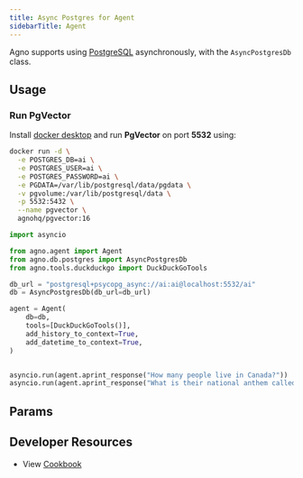 ```yaml
---
title: Async Postgres for Agent
sidebarTitle: Agent
---
```


Agno supports using [PostgreSQL](https://www.postgresql.org/) asynchronously, with the `AsyncPostgresDb` class.

## Usage

### Run PgVector

Install [docker desktop](https://docs.docker.com/desktop/install/mac-install/) and run **PgVector** on port **5532** using:

```bash
docker run -d \
  -e POSTGRES_DB=ai \
  -e POSTGRES_USER=ai \
  -e POSTGRES_PASSWORD=ai \
  -e PGDATA=/var/lib/postgresql/data/pgdata \
  -v pgvolume:/var/lib/postgresql/data \
  -p 5532:5432 \
  --name pgvector \
  agnohq/pgvector:16
```

```python async_postgres_for_agent.py
import asyncio

from agno.agent import Agent
from agno.db.postgres import AsyncPostgresDb
from agno.tools.duckduckgo import DuckDuckGoTools

db_url = "postgresql+psycopg_async://ai:ai@localhost:5532/ai"
db = AsyncPostgresDb(db_url=db_url)

agent = Agent(
    db=db,
    tools=[DuckDuckGoTools()],
    add_history_to_context=True,
    add_datetime_to_context=True,
)


asyncio.run(agent.aprint_response("How many people live in Canada?"))
asyncio.run(agent.aprint_response("What is their national anthem called?"))

```

## Params

<Snippet file="db-async-postgres-params.mdx" />

## Developer Resources

- View [Cookbook](https://github.com/agno-agi/agno/tree/main/cookbook/db/async_postgres/async_postgres_for_agent.py)
